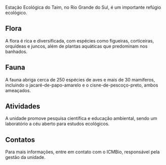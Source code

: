 Estação Ecológica do Taim, no Rio Grande do Sul, é um importante refúgio ecológico.

## Flora

A flora é rica e diversificada, com espécies como figueiras, corticeiras, orquídeas e juncos, além de plantas aquáticas que predominam nos banhados.

## Fauna

A fauna abriga cerca de 250 espécies de aves e mais de 30 mamíferos, incluindo o jacaré-de-papo-amarelo e o cisne-de-pescoço-preto, ambos ameaçados.

## Atividades

A unidade promove pesquisa científica e educação ambiental, sendo um laboratório a céu aberto para estudos ecológicos.

## Contatos

Para mais informações, entre em contato com o ICMBio, responsável pela gestão da unidade.